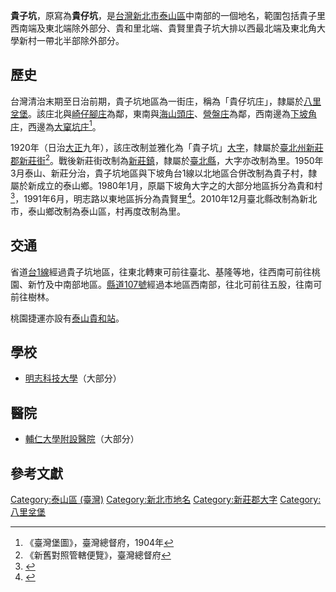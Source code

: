 {{noteTA
|1 = zh-cn:庄; zh-hk:庄; zh-tw:庄;
}}
'''貴子坑'''，原寫為'''貴仔坑'''，是[[台灣|台灣]][[新北市|新北市]][[泰山區_(台灣)|泰山區]]中南部的一個地名，範圍包括貴子里西南端及東北端除外部分、貴和里北端、貴賢里貴子坑大排以西最北端及東北角大學新村一帶北半部除外部分。

==歷史==
台灣清治末期至日治前期，貴子坑地區為一街庄，稱為「貴仔坑庄」，隸屬於[[八里坌堡|八里坌堡]]。該庄北與[[崎仔腳庄|崎仔腳庄]]為鄰，東南與[[海山頭庄|海山頭庄]]、[[營盤庄|營盤庄]]為鄰，西南邊為[[下坡角庄|下坡角庄]]，西邊為[[大窠坑庄|大窠坑庄]]<ref>《臺灣堡圖》，臺灣總督府，1904年</ref>。

1920年（日治[[大正|大正]]九年），該庄改制並雅化為「貴子坑」[[大字|大字]]，隸屬於[[臺北州|臺北州]][[新莊郡|新莊郡]][[新莊街|新莊街]]<ref>《新舊對照管轄便覽》，臺灣總督府</ref>。戰後新莊街改制為[[新莊鎮|新莊鎮]]，隸屬於[[臺北縣|臺北縣]]，大字亦改制為里。1950年3月泰山、新莊分治，貴子坑地區與下坡角台1線以北地區合併改制為貴子村，隸屬於新成立的泰山鄉。1980年1月，原屬下坡角大字之的大部分地區拆分為貴和村<ref>{{Cite web |url=http://www.taishan.ntpc.gov.tw/content/?parent_id=10072 |title=首頁»里鄰資訊»里長專區»貴子里，泰山區公所官網 |access-date=2016-07-17 |archive-date=2019-09-14 |archive-url=https://web.archive.org/web/20190914105731/https://www.taishan.ntpc.gov.tw/content/?parent_id=10072 |dead-url=no }}</ref>，1991年6月，明志路以東地區拆分為貴賢里<ref>{{Cite web |url=http://www.taishan.ntpc.gov.tw/content/?parent_id=10073 |title=首頁»里鄰資訊»里長專區»貴賢里，泰山區公所官網 |access-date=2016-07-17 |archive-date=2016-09-18 |archive-url=https://web.archive.org/web/20160918051427/http://www.taishan.ntpc.gov.tw/content/?parent_id=10073 |dead-url=no }}</ref>。2010年12月臺北縣改制為新北市，泰山鄉改制為泰山區，村再度改制為里。

==交通==
省道[[台1線|台1線]]經過貴子坑地區，往東北轉東可前往臺北、基隆等地，往西南可前往桃園、新竹及中南部地區。[[縣道107號|縣道107號]]經過本地區西南部，往北可前往五股，往南可前往樹林。

桃園捷運亦設有[[泰山貴和站|泰山貴和站]]。

==學校==
*[[明志科技大學|明志科技大學]]（大部分）

==醫院==
* [[輔仁大學附設醫院|輔仁大學附設醫院]]（大部分）

==參考文獻==
{{reflist}}

{{新莊郡}}

[[Category:泰山區_(臺灣)|Category:泰山區 (臺灣)]]
[[Category:新北市地名|Category:新北市地名]]
[[Category:新莊郡大字|Category:新莊郡大字]]
[[Category:八里坌堡|Category:八里坌堡]]